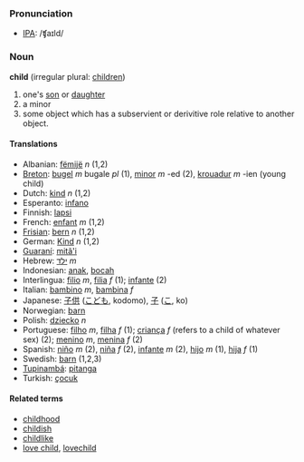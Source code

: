 === Pronunciation ===
*[[w:IPA|IPA]]: /ʧaɪld/

=== Noun ===
'''child''' (irregular plural: [[children]])

#one's [[son]] or [[daughter]]
#a minor
#some object which has a subservient or derivitive role relative to another object.

====Translations====
*Albanian: [[fëmijë]] ''n'' (1,2)
*[[Breton]]: [[bugel]] ''m'' bugale ''pl'' (1), [[minor]] ''m'' -ed (2), [[krouadur]] ''m'' -ien (young child)
*Dutch: [[kind]] ''n'' (1,2)
*Esperanto: [[infano]]
*Finnish: [[lapsi]]
*French: [[enfant]] ''m'' (1,2)
*[[Frisian]]: [[bern]] ''n'' (1,2)
*German: [[Kind]] ''n'' (1,2)
*[[Guaraní]]: [[mitã'i]]
*Hebrew: [[ילד]] ''m''
*Indonesian: [[anak]], [[bocah]]
*Interlingua: [[filio]] ''m'', [[filia]] ''f'' (1); [[infante]] (2)
*Italian: [[bambino]] ''m'', [[bambina]] ''f''
*Japanese: [[子供]] ([[こども]], kodomo), [[子]] ([[こ]], ko)
*Norwegian: [[barn]]
*Polish: [[dziecko]] ''n''
*Portuguese: [[filho]] ''m'', [[filha]] ''f'' (1); [[criança]] ''f'' (refers to a child of whatever sex) (2); [[menino]] ''m'', [[menina]] ''f'' (2)
*Spanish: [[niño]] ''m'' (2), [[niña]] ''f'' (2), [[infante]] ''m'' (2), [[hijo]] ''m'' (1), [[hija]] ''f'' (1)
*Swedish: [[barn]] (1,2,3)
*[[Tupinambá]]: [[pitanga]]
*Turkish: [[çocuk]]

====Related terms====
*[[childhood]]
*[[childish]]
*[[childlike]]
*[[love child]], [[lovechild]]